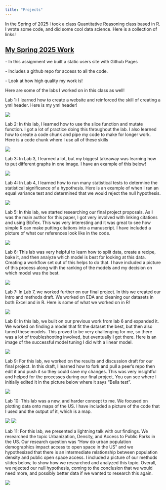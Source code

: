 ```yaml
---
title: "Projects"
---
```


In the Spring of 2025 I took a class Quantitative Reasoning class based in R. I wrote some code, and did some cool data science. Here is a collection of links!

## [My Spring 2025 Work](https://github.com/bellaconrad)

\- In this assignment we built a static users site with Github Pages

\- Includes a github repo for access to all the code.

\- Look at how high quality my work is!

Here are some of the labs I worked on in this class as well!

Lab 1: I learned how to create a website and reinforced the skill of creating a yml header. Here is my yml header!

![](media/Lab_1_img.png)

Lab 2: In this lab, I learned how to use the slice function and mutate function. I got a lot of practice doing this throughout the lab. I also learned how to create a code chunk and pipe my code to make for longer work. Here is a code chunk where I use all of these skills

![](media/Lab_2_img.png)

Lab 3: In Lab 3, I learned a lot, but my biggest takeaway was learning how to put different graphs in one image. I have an example of this below!

![](media/Lab_3_img.png)

Lab 4: In Lab 4, I learned how to run many statistical tests to determine the statistical significance of a hypothesis. Here is an example of when I ran an equal variance test and determined that we would reject the null hypothesis.

![](media/Lab_4_img.png)

Lab 5: In this lab, we started researching our final project proposals. As I was the main author for this paper, I got very involved with linking citations and using BibTex. This was very interesting and it was great to see how simple R can make putting citations into a manuscript. I have included a picture of what our references look like in the code. 

![](media/Lab_5_img.png)

Lab 6: This lab was very helpful to learn how to split data, create a recipe, bake it, and then analyze which model is best for looking at this data. Creating a workflow set out of this helps to do that. I have included a picture of this process along with the ranking of the models and my decision on which model was the best. 

![](media/Lab_6_img.png)

Lab 7: In Lab 7, we worked further on our final project. In this we created our Intro and methods draft. We worked on EDA and cleaning our datasets in both Excel and in R. Here is some of what we worked on in R!

![](media/Lab_7_img.png)

Lab 8: In this lab, we built on our previous work from lab 6 and expanded it. We worked on finding a model that fit the dataset the best, but then also tuned these models. This proved to be very challenging for me, so there was a lot of troubleshooting involved, but eventually I got there. Here is an image of the successful model tuning I did with a linear model.

![](media/Lab_8_img.png)

Lab 9: For this lab, we worked on the results and discussion draft for our final project. In this draft, I learned how to fork and pull a peer's repo then edit it and push it so they could save my changes. This was very insightful and helped for the processes during our final project. You can see where I initially edited it in the picture below where it says "Bella test". 

![](media/Lab_9_img.png)

Lab 10: This lab was a new, and harder concept to me. We focused on plotting data onto maps of the US. I have included a picture of the code that I used and the output of it, which is a map.

![](media/Lab_10_code.png)
![](media/Lab_10_map.png)

Lab 11: For this lab, we presented a lightning talk with our findings. We researched the topic Urbanization, Density, and Access to Public Parks in the US. Our research question was "How do urban population demographics impact access to open space in the US" and we hypothesized that there is an intermediate relationship between population density and public open space access. I included a picture of our methods slides below, to show how we researched and analyzed this topic. Overall, we rejected our null hypothesis, coming to the conclusion that we would need more, and possibly better data if we wanted to research this again.

![](media/Lab_11_img.png)